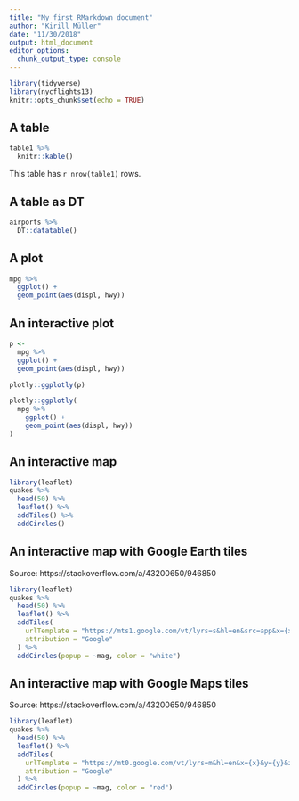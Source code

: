 ```yaml
---
title: "My first RMarkdown document"
author: "Kirill Müller"
date: "11/30/2018"
output: html_document
editor_options: 
  chunk_output_type: console
---
```


```r
library(tidyverse)
library(nycflights13)
knitr::opts_chunk$set(echo = TRUE)
```

## A table

```r
table1 %>% 
  knitr::kable()
```

This table has `r nrow(table1)` rows.

## A table as DT

```r
airports %>% 
  DT::datatable()
```

## A plot

```r
mpg %>% 
  ggplot() +
  geom_point(aes(displ, hwy))
```


## An interactive plot

```r
p <-
  mpg %>% 
  ggplot() +
  geom_point(aes(displ, hwy))

plotly::ggplotly(p)
```

```r
plotly::ggplotly(
  mpg %>% 
    ggplot() +
    geom_point(aes(displ, hwy))
)
```

## An interactive map

```r
library(leaflet)
quakes %>% 
  head(50) %>% 
  leaflet() %>% 
  addTiles() %>% 
  addCircles()
```

## An interactive map with Google Earth tiles

Source: https://stackoverflow.com/a/43200650/946850

```r
library(leaflet)
quakes %>% 
  head(50) %>% 
  leaflet() %>% 
  addTiles(
    urlTemplate = "https://mts1.google.com/vt/lyrs=s&hl=en&src=app&x={x}&y={y}&z={z}&s=G",
    attribution = "Google"
  ) %>% 
  addCircles(popup = ~mag, color = "white")
```

## An interactive map with Google Maps tiles

Source: https://stackoverflow.com/a/43200650/946850

```r
library(leaflet)
quakes %>% 
  head(50) %>% 
  leaflet() %>% 
  addTiles(
    urlTemplate = "https://mt0.google.com/vt/lyrs=m&hl=en&x={x}&y={y}&z={z}&s=Ga",
    attribution = "Google"
  ) %>% 
  addCircles(popup = ~mag, color = "red")
```
